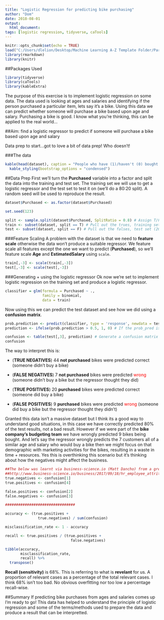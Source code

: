 ```yaml
---
title: "Logistic Regression for predicting bike purchasing"
author: "Dom"
date: 2018-08-01
output: 
  html_document:
tags: [logistic regression, tidyverse, caTools]
---
```


```r
knitr::opts_chunk$set(echo = TRUE)
load("C:/Users/dlelion/Desktop/Machine Learning A-Z Template Folder/Part 3 - Classification/Section 14 - Logistic Regression/.RData")
library(rmarkdown)
library(knitr)
```


##Packages Used
```r
library(tidyverse)
library(caTools)
library(kableExtra)
```

The purpose of this exercise is to implement logistic regression on some data. The data used is looking at ages and salaries and identifying if the person purchased a particular item, lets say it's a bike. Using this data we can predict whether someone will purchase a bike based upon age and salary. Purchasing a bike is good. I know what you're thinking, this can be applied to the real world...

##Aim: find a logistic regressor to predict if someone will purchase a bike based upon age and salary
<p>
<p>
Data prep to start...got to love a bit of data prep! Who doesn't!

###The data
```r
kable(head(dataset), caption = "People who have (1)/haven't (0) bought bikes") %>%
  kable_styling(bootstrap_options = "condensed")
```

##Data Prep
First we'll turn the **Purchased** variable into a factor and split the data into the training and test set. The training set we will use to get a logistic regressor and the test set to test it on (we'll do a 80:20 split). A random seed will be used to reproduce the result.

```r
dataset$Purchased <- as.factor(dataset$Purchased)

set.seed(123)

split <- sample.split(dataset$Purchased, SplitRatio = 0.8) # Assign T/F to each row (100%)
train <- subset(dataset, split == T) # Pull out the trues, training set (80%)
test <- subset(dataset, split == F) # Pull out the falses, test set (20%)
```

###Feature Scaling
A problem with the dataset is that we need to **feature scale** otherwise the data won't produce a suitable regressor. We feature scale all features except the one we want to predict (**Purchased**), so we'll feature scale **Age** and **EstimatedSalary** using `scale`.

```r
train[,-3] <- scale(train[,-3])
test[,-3] <- scale(test[,-3])
```

###Generating + using the logistic regressor
Ok now we're set to implement logistic regression on the training set and produce a logistic regressor.

```r
classifier = glm(formula = Purchased ~ .,
                 family = binomial,
                 data = train)
```

Now using this we can predict the test dataset and see how we did using a **confusion matrix**.
```r
prob.prediction <- predict(classifier, type = 'response', newdata = test[,-3]) # Predict Purchased
prediction <- ifelse(prob.prediction > 0.5, 1, 0) # If the prob_pred is greater than 0.5 then set Purchased as 1, else 0

confusion <- table(test[,3], prediction) # Generate a confusion matrix
confusion
```

The way to interpret this is:

* (**TRUE NEGATIVES**) 44 **not purchased** bikes were predicted correct (someone didn't buy a bike)
* (**FALSE NEGATIVES**) 7 **not purchased** bikes were predicted <span style="color:red">wrong</span> (someone didn't buy a bike but the regressor thought they did)

* (**TRUE POSITIVES**) 20 **purchased** bikes were predicted correct (someone did buy a bike) 
* (**FALSE POSITIVES**) 9 **purchased** bikes were predicted <span style="color:red">wrong</span> (someone did buy a bike but the regressor thought they didn't)

Granted this data isn't a massive dataset but I think its a good way to understand good situations, in this case we have correctly predicted 80% of the test results, not a bad result. However if we were part of the **bike company's budgeting team** we have wrongly predicted 9 bikes being bought. And let's say the regressor wrongly predicts the 7 customers all of a similar age and salary who would buy a bike then we might focus on that demographic with marketing activities for the bikes, resulting in a waste in time + resources. Yes this is overthinking this scenario but it's thinking about how the negatives might affect the business.

```r
##The below was learnt via business-science.io (Matt Dancho) from a great article on HR Analytics
##http://www.business-science.io/business/2017/09/18/hr_employee_attrition.html
true.negatives <- confusion[1]
true.positives <- confusion[4]

false.positives <- confusion[2]
false.negatives <- confusion[3]

################################

accuracy <- (true.positives +
               true.negatives) / sum(confusion)

misclassification_rate <- 1 - accuracy

recall <- true.positives / (true.positives +
                              false.negatives)

tibble(accuracy, 
       misclassification_rate, 
       recall) %>%
  transpose()
```
**Recall (sensitivity)** is 68%. This is referring to what is **revelant** for us. A proportion of relevant cases as a percentage of the total relevant cases. I think 68% isn't too bad. No obvious overfitting nor too low a percentage recall-wise.

##Summary
If predicting bike purchases from ages and salaries comes up I'm ready to go! This data has helped to understand the principle of logistic regression and some of the terms/methods used to prepare the data and produce a result that can be interpretted.